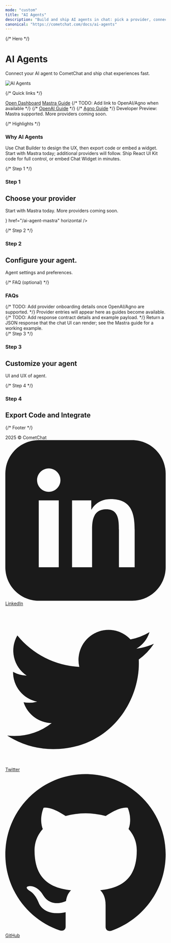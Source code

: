 ```yaml
---
mode: "custom"
title: "AI Agents"
description: "Build and ship AI agents in chat: pick a provider, connect your agent, and export UI or embed widgets."
canonical: "https://cometchat.com/docs/ai-agents"
---
```



{/* Hero */}
<div className="relative w-full flex items-center justify-center" style={{ height: '16rem', overflow: 'hidden' }}>
	<div className="absolute inset-0 bg-primary dark:bg-primary-light" style={{ opacity: 0.06 }}/>
	<div style={{maxWidth: '70rem', margin: '0 auto', padding: '0 1.25rem' }}>
		<Columns cols={2} className="items-center gap-x-12">
			<div>
				<h1 className="text-gray-700 dark:text-white" style={{ fontSize: '2.1rem', fontWeight: 600 }}>AI Agents</h1>
				<p className="text-gray-600 dark:text-gray-300">Connect your AI agent to CometChat and ship chat experiences fast.</p>
			</div>
					<div className="flex items-center justify-center">
						<img src="/images/00017e69-conversation_subtitleview-da365aba84e7c1ecec9234912eb1a7db.png" alt="AI Agents" className="w-full max-w-[360px]"/>
					</div>
		</Columns>
	</div>
  
</div>

<div style={{marginTop: '2rem', marginBottom: '2rem', maxWidth: '70rem', marginLeft: 'auto', marginRight: 'auto', paddingLeft: '1.25rem', paddingRight: '1.25rem' }}>

{/* Quick links */}
<div className="flex flex-wrap gap-3 items-center mb-6">
  <a className="inline-block bg-black text-white px-4 py-2 rounded-md font-medium hover:opacity-90" href="https://app.cometchat.com/" target="_blank">Open Dashboard</a>
  <a className="inline-block border border-gray-300 px-4 py-2 rounded-md font-medium text-gray-700 hover:bg-gray-50" href="/ai-agent-mastra">Mastra Guide</a>
  {/* TODO: Add link to OpenAI/Agno when available */}
  {/* <a className="inline-block border border-gray-300 px-4 py-2 rounded-md font-medium text-gray-700 hover:bg-gray-50" href="#">OpenAI Guide</a> */}
  {/* <a className="inline-block border border-gray-300 px-4 py-2 rounded-md font-medium text-gray-700 hover:bg-gray-50" href="#">Agno Guide</a> */}
  <span className="text-gray-500 text-sm">Developer Preview: Mastra supported. More providers coming soon.</span>
</div>

{/* Highlights */}
<div className="mb-6">
  <h3 className="text-xl font-semibold text-gray-700 dark:text-white mb-3">Why AI Agents</h3>
  <CardGroup cols={3}>
    <Card title="Build fast">
      Use Chat Builder to design the UX, then export code or embed a widget.
    </Card>
    <Card title="Bring your provider">
      Start with Mastra today; additional providers will follow.
    </Card>
    <Card title="Flexible export">
      Ship React UI Kit code for full control, or embed Chat Widget in minutes.
    </Card>
  </CardGroup>
</div>

{/* Step 1 */}
<h3 className="text-2xl font-semibold mb-6 mt-8">
	<span className="inline-flex items-center px-4 py-1.5 rounded-full bg-emerald-100 text-emerald-700 dark:bg-emerald-900/30 dark:text-emerald-300 uppercase tracking-wide text-sm">Step 1</span>
</h3>

<div className="mb-10">
	<h2 className="text-gray-700 dark:text-white text-2xl font-semibold">Choose your provider</h2>
	<p className="text-gray-600 dark:text-gray-300">Start with Mastra today. More providers coming soon.</p>

  <CardGroup cols={3}>
    <Card title="Mastra" icon={<img src="/images/mastra.svg" alt="Mastra" />} href="/ai-agent-mastra" horizontal />
  </CardGroup>
</div>

{/* Step 2 */}
<h3 className="text-2xl font-semibold mb-6 mt-8">
	<span className="inline-flex items-center px-4 py-1.5 rounded-full bg-emerald-100 text-emerald-700 dark:bg-emerald-900/30 dark:text-emerald-300 uppercase tracking-wide text-sm">Step 2</span>
</h3>

<div className="mb-10">
	<h2 className="text-gray-700 dark:text-white text-2xl font-semibold">Configure your agent.</h2>
	<p className="text-gray-600 dark:text-gray-300">Agent settings and preferences.</p>

   <Columns cols={4} className="items-center gap-x-12">
      <Card title="Dashboard" alt="CometChat Dashboard" href="https://app.cometchat.com/apps" horizontal />
   </Columns>
</div>


 </div>

{/* FAQ (optional) */}
<div style={{maxWidth: '70rem', margin: '0 auto', padding: '0 1.25rem' }}>
  <h3 className="text-xl font-semibold text-gray-700 dark:text-white mb-4">FAQs</h3>
  <AccordionGroup>
    <Accordion title="How do I add more providers?">
      {/* TODO: Add provider onboarding details once OpenAI/Agno are supported. */}
      Provider entries will appear here as guides become available.
    </Accordion>
    <Accordion title="What should my agent endpoint return?">
      {/* TODO: Add response contract details and example payload. */}
      Return a JSON response that the chat UI can render; see the Mastra guide for a working example.
    </Accordion>
  </AccordionGroup>
 </div>

<div style={{marginTop: '2rem', marginBottom: '2rem', maxWidth: '70rem', marginLeft: 'auto', marginRight: 'auto', paddingLeft: '1.25rem', paddingRight: '1.25rem' }}>
{/* Step 3 */}
<h3 className="text-2xl font-semibold mb-6 mt-8">
	<span className="inline-flex items-center px-4 py-1.5 rounded-full bg-emerald-100 text-emerald-700 dark:bg-emerald-900/30 dark:text-emerald-300 uppercase tracking-wide text-sm">Step 3</span>
</h3>

<div className="mb-10">
  <h2 className="text-gray-700 dark:text-white text-2xl font-semibold">Customize your agent</h2>
	<p className="text-gray-600 dark:text-gray-300">UI and UX of agent.</p>

   <Columns cols={4} className="items-center gap-x-12">
      <Card title="Chat Builder" alt="Builder" href="https://preview.cometchat.com/" horizontal />
   </Columns>
</div>

{/* Step 4 */}
<h3 className="text-2xl font-semibold mb-6 mt-8">
	<span className="inline-flex items-center px-4 py-1.5 rounded-full bg-emerald-100 text-emerald-700 dark:bg-emerald-900/30 dark:text-emerald-300 uppercase tracking-wide text-sm">Step 4</span>
</h3>

<div className="mb-10">
	<h2 className="text-gray-700 dark:text-white text-2xl font-semibold">Export Code and Integrate</h2>
	<p className="text-gray-600 dark:text-gray-300"></p>

  <Columns cols={4} className="items-center gap-x-12">
    <Card title="Mastra Guide" alt="Mastra Guide" href="/ai-agent-mastra" horizontal />
  </Columns>
</div>

</div>


 {/* Footer */}
<div className="flex flex-col w-full mt-8" style={{ background: 'black' }}>
<div className="bg-black text-gray-400 py-6 px-8 flex flex-col md:flex-row justify-between items-center rounded-t-xl">
  <div className="mb-4 md:mb-0">
    2025 © CometChat
  </div>
  <div className="flex space-x-6 items-center">
    <a href="https://www.linkedin.com/company/cometchat" target="_blank" className="flex items-center space-x-1 hover:text-white transition-colors">
      <svg xmlns="http://www.w3.org/2000/svg" className="h-5 w-5" fill="currentColor" viewBox="0 0 24 24">
        <path d="M19 0h-14c-2.761 0-5 2.239-5 5v14c0 2.762 2.239 5 5 5h14c2.762 0 5-2.238 5-5v-14c0-2.761-2.238-5-5-5zm-11 19h-3v-10h3v10zm-1.5-11.268c-.966 0-1.75-.784-1.75-1.75s.784-1.75 1.75-1.75 1.75.784 1.75 1.75-.784 1.75-1.75 1.75zm13.5 11.268h-3v-5.604c0-1.337-.026-3.059-1.865-3.059-1.865 0-2.15 1.455-2.15 2.96v5.703h-3v-10h2.881v1.367h.041c.402-.76 1.384-1.561 2.847-1.561 3.044 0 3.606 2.003 3.606 4.609v5.585z"/>
      </svg>
      <span>LinkedIn</span>
    </a>
    <a href="https://x.com/cometchat" target="_blank" className="flex items-center space-x-1 hover:text-white transition-colors">
      <svg xmlns="http://www.w3.org/2000/svg" className="h-5 w-5" fill="currentColor" viewBox="0 0 24 24">
        <path d="M22.162 5.656c-.793.352-1.645.589-2.54.696a4.468 4.468 0 0 0 1.958-2.46 9.043 9.043 0 0 1-2.845 1.088 4.496 4.496 0 0 0-7.664 4.1 12.758 12.758 0 0 1-9.272-4.7 4.493 4.493 0 0 0 1.393 6.002 4.46 4.46 0 0 1-2.035-.562v.057a4.497 4.497 0 0 0 3.606 4.41 4.503 4.503 0 0 1-2.029.077 4.502 4.502 0 0 0 4.198 3.12 9.01 9.01 0 0 1-5.575 1.922c-.362 0-.721-.021-1.077-.063a12.73 12.73 0 0 0 6.901 2.021c8.282 0 12.808-6.86 12.808-12.808 0-.195-.005-.388-.014-.58a9.152 9.152 0 0 0 2.25-2.336z"/>
      </svg>
      <span>Twitter</span>
    </a>
    <a href="https://github.com/cometchat" target="_blank" className="flex items-center space-x-1 hover:text-white transition-colors">
      <svg xmlns="http://www.w3.org/2000/svg" className="h-5 w-5" fill="currentColor" viewBox="0 0 24 24">
        <path d="M12 .297c-6.63 0-12 5.373-12 12 0 5.303 3.438 9.8 8.205 11.387.6.113.82-.258.82-.577v-2.17c-3.338.726-4.033-1.416-4.033-1.416-.546-1.387-1.333-1.756-1.333-1.756-1.089-.744.084-.729.084-.729 1.205.084 1.84 1.236 1.84 1.236 1.07 1.835 2.807 1.305 3.495.997.108-.775.418-1.305.76-1.605-2.665-.3-5.467-1.332-5.467-5.932 0-1.31.467-2.382 1.235-3.222-.123-.303-.535-1.523.117-3.176 0 0 1.008-.322 3.3 1.23a11.5 11.5 0 0 1 3.003-.404 11.5 11.5 0 0 1 3.003.404c2.292-1.552 3.298-1.23 3.298-1.23.653 1.653.241 2.873.118 3.176.77.84 1.233 1.912 1.233 3.222 0 4.61-2.807 5.628-5.48 5.922.429.369.813 1.096.813 2.211v3.281c0 .319.218.694.825.576C20.565 22.092 24 17.592 24 12.297c0-6.627-5.373-12-12-12"/>
      </svg>
      <span>GitHub</span>
    </a>
  </div>
</div>
</div>

